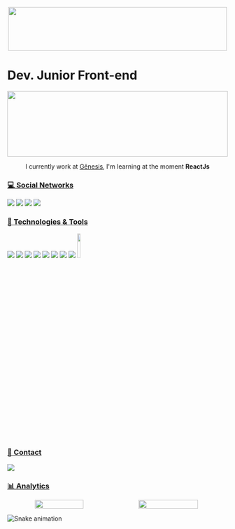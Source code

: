 <p align="center">
    <img src="https://github.com/IgorM-Oliveira/IgorM-Oliveira/blob/main/name.svg" width="500" height="100">
    <h1>Dev. Junior Front-end</h1>
</p>
<img src="https://github.com/IgorM-Oliveira/IgorM-Oliveira/blob/main/sea.svg" width="100%" height="150">

<p align="center">
  I currently work at <a href='https://www.genesis.tec.br/'>Gênesis</a>, I'm learning at the moment <strong>ReactJs</strong>
</p>

### [💻 Social Networks](#-languages-)

[<img src="https://img.shields.io/badge/LinkedIn-0077B5?style=for-the-badge&logo=linkedin&logoColor=white" />](https://www.linkedin.com/in/igor-matos-oliveira-869a18179/r)
[<img src="https://img.shields.io/badge/Instagram-E4405F?style=for-the-badge&logo=instagram&logoColor=white" />](https://www.instagram.com/igorm_oliveita/)
[<img src = "https://img.shields.io/badge/facebook-%231877F2.svg?&style=for-the-badge&logo=facebook&logoColor=white">](https://www.facebook.com/Igor.Matos6)
[<img src = "https://img.shields.io/badge/twitter-%231DA1F2.svg?&style=for-the-badge&logo=twitter&logoColor=white">](https://twitter.com/IgorMOli)


### [🚀 Technologies & Tools](#-languages-)

[<img src = "https://img.shields.io/badge/HTML5-E34F26?style=for-the-badge&logo=html5&logoColor=white">](https://developer.mozilla.org/pt-BR/docs/Web/HTML/Element)
[<img src = "https://img.shields.io/badge/CSS3-1572B6?style=for-the-badge&logo=css3&logoColor=white">](https://developer.mozilla.org/pt-BR/docs/Web/CSS)
[<img src = "https://img.shields.io/badge/JavaScript-323330?style=for-the-badge&logo=javascript&logoColor=F7DF1E">](https://developer.mozilla.org/pt-BR/docs/Web/JavaScript)
[<img src = "https://img.shields.io/badge/React-20232A?style=for-the-badge&logo=react&logoColor=61DAFB">](https://pt-br.reactjs.org/)
[<img src = "https://img.shields.io/badge/Node.js-339933?style=for-the-badge&logo=nodedotjs&logoColor=white">](https://nodejs.org/en/)
[<img src = "https://img.shields.io/badge/Vue.js-35495E?style=for-the-badge&logo=vuedotjs&logoColor=4FC08D">](https://vuejs.org/)
[<img src = "https://img.shields.io/badge/Docker-2CA5E0?style=for-the-badge&logo=docker&logoColor=white">](https://www.docker.com/)
[<img src = "https://img.shields.io/badge/Git-F05032?style=for-the-badge&logo=git&logoColor=white">](https://git-scm.com/)
[<img width="12%" src = "https://raw.githubusercontent.com/storybooks/brand/master/badge/badge-storybook.svg">](https://storybook.js.org//)

### [📱 Contact](#-contact-)

[![](https://img.shields.io/badge/Gmail-igor.matos.oliveira.xyz%40gmail.com-lightgrey?style=for-the-badge&logo=gmail&logoColor=white)](mailto:igor.matos.oliveira.xyz@gmail.com)

### [📊 Analytics](#-analytics-)

<div align="center">
  <div style="display: flex; align-items: center;">
    <img width="47%" src="https://github-readme-stats.vercel.app/api?username=igorm-oliveira&count_private=true&show_icons=true&hide_border=true&bg_color=161B22&title_color=76BCFA&text_color=9ECEF6&icon_color=9ECEF6" />
    <img width="52%" src="https://activity-graph.herokuapp.com/graph?username=igorm-oliveira&theme=react-dark&bg_color=161B22&hide_border=true" />
  </div>
</div>

![Snake animation](https://github.com/IgorM-Oliveira/IgorM-Oliveira/blob/output/github-contribution-grid-snake.svg)


[Badges]: https://github.com/alexandresanlim/Badges4-README.md-Profile

